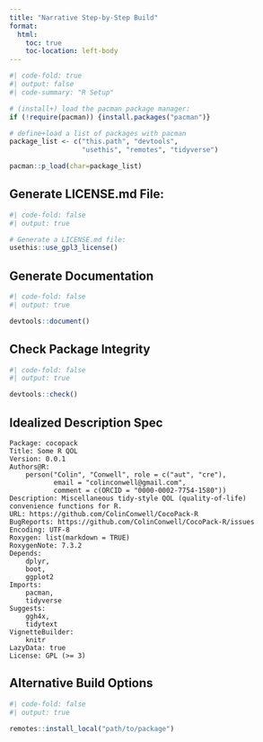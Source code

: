 ```yaml
---
title: "Narrative Step-by-Step Build"
format: 
  html:
    toc: true
    toc-location: left-body
---
```


```r
#| code-fold: true
#| output: false
#| code-summary: "R Setup"

# (install+) load the pacman package manager:
if (!require(pacman)) {install.packages("pacman")}

# define+load a list of packages with pacman
package_list <- c("this.path", "devtools", 
                  "usethis", "remotes", "tidyverse")

pacman::p_load(char=package_list)
```

## Generate LICENSE.md File:

```r
#| code-fold: false
#| output: true

# Generate a LICENSE.md file:
usethis::use_gpl3_license()
```

## Generate Documentation

```r
#| code-fold: false
#| output: true

devtools::document()
```

## Check Package Integrity

```r
#| code-fold: false
#| output: true

devtools::check()
```

## Idealized Description Spec

```
Package: cocopack
Title: Some R QOL
Version: 0.0.1
Authors@R: 
    person("Colin", "Conwell", role = c("aut", "cre"),
           email = "colinconwell@gmail.com",
           comment = c(ORCID = "0000-0002-7754-1580"))
Description: Miscellaneous tidy-style QOL (quality-of-life) convenience functions for R.
URL: https://github.com/ColinConwell/CocoPack-R
BugReports: https://github.com/ColinConwell/CocoPack-R/issues
Encoding: UTF-8
Roxygen: list(markdown = TRUE)
RoxygenNote: 7.3.2
Depends: 
    dplyr,
    boot,
    ggplot2
Imports: 
    pacman,
    tidyverse
Suggests: 
    ggh4x,
    tidytext
VignetteBuilder: 
    knitr
LazyData: true
License: GPL (>= 3)
```

## Alternative Build Options

```r
#| code-fold: false
#| output: true

remotes::install_local("path/to/package")
```